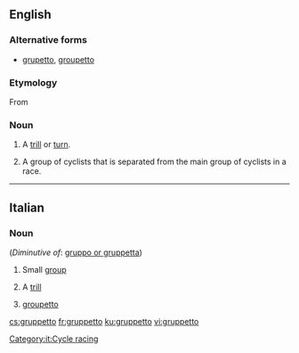 ==English==

===Alternative forms===
* [[grupetto]], [[groupetto]]

===Etymology===
From {{etyl|it|en}}

===Noun===
{{en-noun|pl=gruppetti|pl2=gruppettos}}

# {{music}} A [[trill]] or [[turn]].
# {{cycling}} A group of cyclists that is separated from the main group of cyclists in a race.

----

==Italian==

===Noun===
{{it-noun|gruppett|m|o|i}} (''Diminutive of'': [[gruppo or gruppetta]])

# Small [[group]]
# {{music|lang=it}} A [[trill]]
# {{context|cycle racing|lang=it}} [[groupetto]]
[[Category:it:Cycle racing]]

[[cs:gruppetto]]
[[fr:gruppetto]]
[[ku:gruppetto]]
[[vi:gruppetto]]